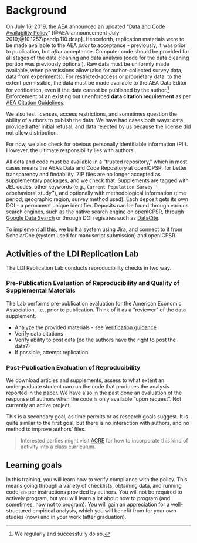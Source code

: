 # Background

On July 16, 2019, the AEA announced an updated "[Data and Code Availability Policy](https://www.aeaweb.org/journals/policies/data-code)" [@AEA-announcement-July-2019;@10.1257/pandp.110.dcap]. Henceforth, 
replication materials were to be made available to the AEA *prior* to acceptance - previously, it was prior to publication, but *after* acceptance. 
Computer code should be provided for all stages of the data cleaning and data analysis (code for the data cleaning portion was previously optional). 
Raw data must be uniformly made available, when permissions allow (also for author-collected survey data,   data from experiments). For restricted-access or proprietary data, to the extent permissible, the data must be made available to the AEA Data Editor for verification, even if the data cannot be published by the author.^[We regularly and successfully do so.]
Enforcement of an existing but unenforced **data citation requirement** as per [AEA Citation Guidelines](https://www.aeaweb.org/journals/policies/sample-references).

We also test licenses, access restrictions, and sometimes question the ability of authors to publish the data. We have had cases both ways: data provided after initial refusal, and data rejected by us because the license did not allow distribution.

For now, we also check for obvious personally identifiable information (PII). However,  the ultimate responsibility lies with authors.

All data and code must be available in a "trusted repository," which in most cases means the AEA's Data and Code Repository at openICPSR, for better transparency and findability. 		 ZIP files are no longer  accepted as supplementary packages, and we check that. 		Supplements are  tagged with JEL codes, other keywords (e.g., ``Current Population Survey'' or ``behavioral study''), and optionally with methodological information (time period,  geographic region, survey method used). 		Each deposit gets its own DOI - a permanent unique identifier. Deposits can be found  through various search engines, such as the native search engine on openICPSR, through [Google Data Search](https://toolbox.google.com/datasetsearch) or through DOI registries such as [DataCite](https://search.datacite.org/).
		
To implement all this, we built a system using Jira, and connect to it from ScholarOne (system used for manuscript submission) and  openICPSR. 

## Activities of the LDI Replication Lab

The LDI Replication Lab conducts reproducibility checks in two way.


### Pre-Publication Evaluation of Reproducibility and Quality of Supplemental Materials

The Lab performs pre-publication evaluation for the American Economic Association, i.e., prior to publication. Think of it as a "reviewer" of the data supplement.

- Analyze the provided materials - see [Verification guidance](https://social-science-data-editors.github.io/guidance/Verification_guidance.html)
- Verify data citations
- Verify ability to post data (do the authors have the right to post the data?)
- If possible, attempt replication

### Post-Publication Evaluation of Reproducibility 

We download articles and supplements, assess to what extent an undergraduate student can run the code that produces the analysis reported in the paper.
We have also in the past done an evaluation of the response of authors when the code is only available "upon request". Not currently an active project.

This is a secondary goal, as time permits or as research goals suggest. It is quite similar to the first goal, but there is no interaction with authors, and no method to improve authors' files.

> Interested parties might visit [ACRE](https://bitss.github.io/ACRE/) for how to incorporate this kind of activity into a class curriculum.

## Learning goals

In this training, you will learn how to verify compliance with the policy. This means going through a variety of checklists, obtaining data, and running code, as per instructions provided by authors. You will not be required to actively program, but you will learn a lot about how to program (and sometimes, how not to program). You will gain an appreciation for a well-structured empirical analysis, which you will benefit from for your own studies (now) and in your work (after graduation).